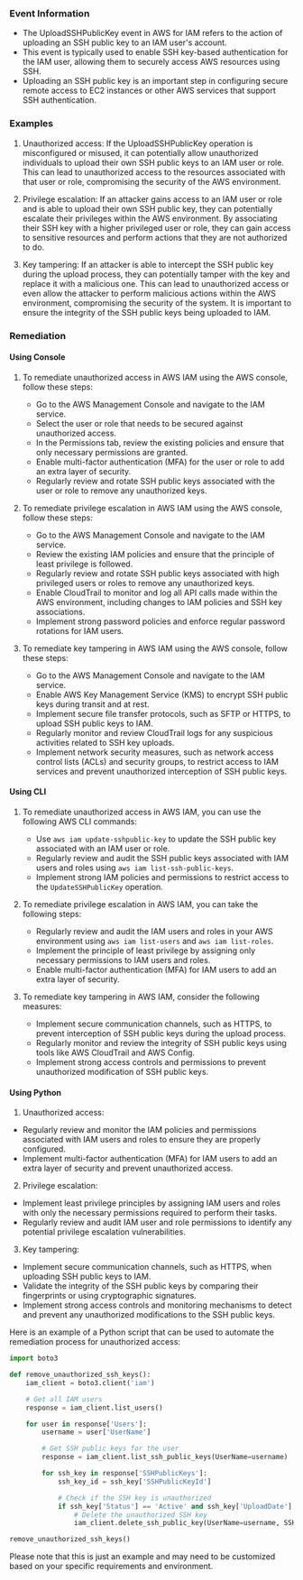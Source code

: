 
### Event Information

- The UploadSSHPublicKey event in AWS for IAM refers to the action of uploading an SSH public key to an IAM user's account.
- This event is typically used to enable SSH key-based authentication for the IAM user, allowing them to securely access AWS resources using SSH.
- Uploading an SSH public key is an important step in configuring secure remote access to EC2 instances or other AWS services that support SSH authentication.


### Examples

1. Unauthorized access: If the UploadSSHPublicKey operation is misconfigured or misused, it can potentially allow unauthorized individuals to upload their own SSH public keys to an IAM user or role. This can lead to unauthorized access to the resources associated with that user or role, compromising the security of the AWS environment.

2. Privilege escalation: If an attacker gains access to an IAM user or role and is able to upload their own SSH public key, they can potentially escalate their privileges within the AWS environment. By associating their SSH key with a higher privileged user or role, they can gain access to sensitive resources and perform actions that they are not authorized to do.

3. Key tampering: If an attacker is able to intercept the SSH public key during the upload process, they can potentially tamper with the key and replace it with a malicious one. This can lead to unauthorized access or even allow the attacker to perform malicious actions within the AWS environment, compromising the security of the system. It is important to ensure the integrity of the SSH public keys being uploaded to IAM.

### Remediation

#### Using Console

1. To remediate unauthorized access in AWS IAM using the AWS console, follow these steps:
   - Go to the AWS Management Console and navigate to the IAM service.
   - Select the user or role that needs to be secured against unauthorized access.
   - In the Permissions tab, review the existing policies and ensure that only necessary permissions are granted.
   - Enable multi-factor authentication (MFA) for the user or role to add an extra layer of security.
   - Regularly review and rotate SSH public keys associated with the user or role to remove any unauthorized keys.

2. To remediate privilege escalation in AWS IAM using the AWS console, follow these steps:
   - Go to the AWS Management Console and navigate to the IAM service.
   - Review the existing IAM policies and ensure that the principle of least privilege is followed.
   - Regularly review and rotate SSH public keys associated with high privileged users or roles to remove any unauthorized keys.
   - Enable CloudTrail to monitor and log all API calls made within the AWS environment, including changes to IAM policies and SSH key associations.
   - Implement strong password policies and enforce regular password rotations for IAM users.

3. To remediate key tampering in AWS IAM using the AWS console, follow these steps:
   - Go to the AWS Management Console and navigate to the IAM service.
   - Enable AWS Key Management Service (KMS) to encrypt SSH public keys during transit and at rest.
   - Implement secure file transfer protocols, such as SFTP or HTTPS, to upload SSH public keys to IAM.
   - Regularly monitor and review CloudTrail logs for any suspicious activities related to SSH key uploads.
   - Implement network security measures, such as network access control lists (ACLs) and security groups, to restrict access to IAM services and prevent unauthorized interception of SSH public keys.

#### Using CLI

1. To remediate unauthorized access in AWS IAM, you can use the following AWS CLI commands:
   - Use `aws iam update-sshpublic-key` to update the SSH public key associated with an IAM user or role.
   - Regularly review and audit the SSH public keys associated with IAM users and roles using `aws iam list-ssh-public-keys`.
   - Implement strong IAM policies and permissions to restrict access to the `UpdateSSHPublicKey` operation.

2. To remediate privilege escalation in AWS IAM, you can take the following steps:
   - Regularly review and audit the IAM users and roles in your AWS environment using `aws iam list-users` and `aws iam list-roles`.
   - Implement the principle of least privilege by assigning only necessary permissions to IAM users and roles.
   - Enable multi-factor authentication (MFA) for IAM users to add an extra layer of security.

3. To remediate key tampering in AWS IAM, consider the following measures:
   - Implement secure communication channels, such as HTTPS, to prevent interception of SSH public keys during the upload process.
   - Regularly monitor and review the integrity of SSH public keys using tools like AWS CloudTrail and AWS Config.
   - Implement strong access controls and permissions to prevent unauthorized modification of SSH public keys.

#### Using Python

1. Unauthorized access:
- Regularly review and monitor the IAM policies and permissions associated with IAM users and roles to ensure they are properly configured.
- Implement multi-factor authentication (MFA) for IAM users to add an extra layer of security and prevent unauthorized access.

2. Privilege escalation:
- Implement least privilege principles by assigning IAM users and roles with only the necessary permissions required to perform their tasks.
- Regularly review and audit IAM user and role permissions to identify any potential privilege escalation vulnerabilities.

3. Key tampering:
- Implement secure communication channels, such as HTTPS, when uploading SSH public keys to IAM.
- Validate the integrity of the SSH public keys by comparing their fingerprints or using cryptographic signatures.
- Implement strong access controls and monitoring mechanisms to detect and prevent any unauthorized modifications to the SSH public keys.

Here is an example of a Python script that can be used to automate the remediation process for unauthorized access:

```python
import boto3

def remove_unauthorized_ssh_keys():
    iam_client = boto3.client('iam')

    # Get all IAM users
    response = iam_client.list_users()

    for user in response['Users']:
        username = user['UserName']

        # Get SSH public keys for the user
        response = iam_client.list_ssh_public_keys(UserName=username)

        for ssh_key in response['SSHPublicKeys']:
            ssh_key_id = ssh_key['SSHPublicKeyId']

            # Check if the SSH key is unauthorized
            if ssh_key['Status'] == 'Active' and ssh_key['UploadDate'] < datetime.datetime.now() - datetime.timedelta(days=7):
                # Delete the unauthorized SSH key
                iam_client.delete_ssh_public_key(UserName=username, SSHPublicKeyId=ssh_key_id)

remove_unauthorized_ssh_keys()
```

Please note that this is just an example and may need to be customized based on your specific requirements and environment.

